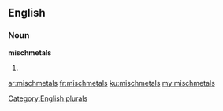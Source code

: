 ==English==

===Noun===
'''mischmetals'''

# {{plural of|mischmetal}}

[[Category:English plurals]]

[[ar:mischmetals]]
[[fr:mischmetals]]
[[ku:mischmetals]]
[[my:mischmetals]]